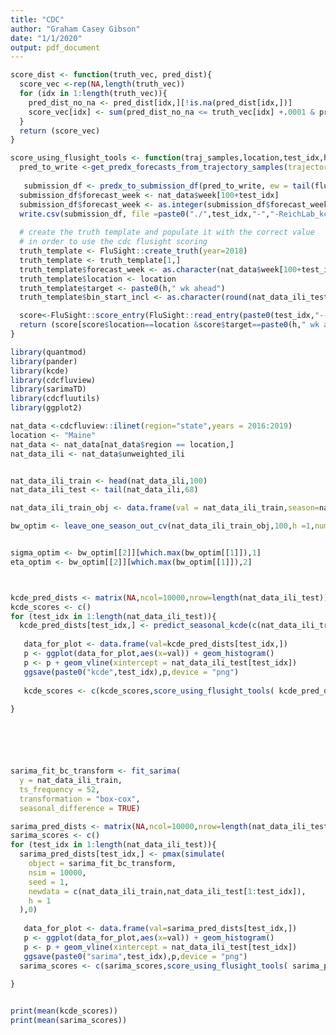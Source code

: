 ```yaml
---
title: "CDC"
author: "Graham Casey Gibson"
date: "1/1/2020"
output: pdf_document
---
```

```r
score_dist <- function(truth_vec, pred_dist){
  score_vec <-rep(NA,length(truth_vec))
  for (idx in 1:length(truth_vec)){
    pred_dist_no_na <- pred_dist[idx,][!is.na(pred_dist[idx,])]
    score_vec[idx] <- sum(pred_dist_no_na <= truth_vec[idx] +.0001 & pred_dist_no_na >= truth[idx] -.0001)/length(pred_dist[idx,])
  }
  return (score_vec)
}

score_using_flusight_tools <- function(traj_samples,location,test_idx,h){
  pred_to_write <-get_predx_forecasts_from_trajectory_samples(trajectory_samples = matrix(traj_samples,ncol=1),location = location,targets = c(paste0(h," wk ahead")), season = "none", analysis_time_season_week = 0, first_analysis_time_season_week = 0, last_analysis_time_season_week = 0, predx_types = c("Sample", "Bin", "Point"))
  
   submission_df <- predx_to_submission_df(pred_to_write, ew = tail(flu_data$week,1), year = substr(tail(flu_data$season,1),1,4), team = "KCDE")
  submission_df$forecast_week <- nat_data$week[100+test_idx]
  submission_df$forecast_week <- as.integer(submission_df$forecast_week)
  write.csv(submission_df, file =paste0("./",test_idx,"-","-ReichLab_kcde.csv"))
  
  # create the truth template and populate it with the correct value 
  # in order to use the cdc flusight scoring
  truth_template <- FluSight::create_truth(year=2018)
  truth_template <- truth_template[1,]
  truth_template$forecast_week <- as.character(nat_data$week[100+test_idx])
  truth_template$location <- location
  truth_template$target <- paste0(h," wk ahead")
  truth_template$bin_start_incl <- as.character(round(nat_data_ili_test[test_idx+h],1))

  score<-FluSight::score_entry(FluSight::read_entry(paste0(test_idx,"--ReichLab_kcde.csv")) ,truth=truth_template)
  return (score[score$location==location &score$target==paste0(h," wk ahead"),]$score)
}

library(quantmod)
library(pander)
library(kcde)
library(cdcfluview)
library(sarimaTD)
library(cdcfluutils)
library(ggplot2)

nat_data <-cdcfluview::ilinet(region="state",years = 2016:2019)
location <- "Maine"
nat_data <- nat_data[nat_data$region == location,]
nat_data_ili <- nat_data$unweighted_ili


nat_data_ili_train <- head(nat_data_ili,100)
nat_data_ili_test <- tail(nat_data_ili,68)

nat_data_ili_train_obj <- data.frame(val = nat_data_ili_train,season=nat_data[1:100,]$year,date = nat_data[1:100,]$week_start)

bw_optim <- leave_one_season_out_cv(nat_data_ili_train_obj,100,h =1,num_lags=4,sd=.1)


sigma_optim <- bw_optim[[2]][which.max(bw_optim[[1]]),1]
eta_optim <- bw_optim[[2]][which.max(bw_optim[[1]]),2]



kcde_pred_dists <- matrix(NA,ncol=10000,nrow=length(nat_data_ili_test))
kcde_scores <- c()
for (test_idx in 1:length(nat_data_ili_test)){
  kcde_pred_dists[test_idx,] <- predict_seasonal_kcde(c(nat_data_ili_train,nat_data_ili_test[1:test_idx]),k = 100,h = 1,num_lags = 4,sigma = sigma_optim,eta = eta_optim,sd = .1)
  
   data_for_plot <- data.frame(val=kcde_pred_dists[test_idx,])
   p <- ggplot(data_for_plot,aes(x=val)) + geom_histogram()
   p <- p + geom_vline(xintercept = nat_data_ili_test[test_idx])
   ggsave(paste0("kcde",test_idx),p,device = "png")
  
   kcde_scores <- c(kcde_scores,score_using_flusight_tools( kcde_pred_dists[test_idx,],location,test_idx,h=1) )
  
}






sarima_fit_bc_transform <- fit_sarima(
  y = nat_data_ili_train,
  ts_frequency = 52,
  transformation = "box-cox",
  seasonal_difference = TRUE)

sarima_pred_dists <- matrix(NA,ncol=10000,nrow=length(nat_data_ili_test))
sarima_scores <- c()
for (test_idx in 1:length(nat_data_ili_test)){
  sarima_pred_dists[test_idx,] <- pmax(simulate(
    object = sarima_fit_bc_transform,
    nsim = 10000,
    seed = 1,
    newdata = c(nat_data_ili_train,nat_data_ili_test[1:test_idx]),
    h = 1
  ),0)
  
   data_for_plot <- data.frame(val=sarima_pred_dists[test_idx,])
   p <- ggplot(data_for_plot,aes(x=val)) + geom_histogram()
   p <- p + geom_vline(xintercept = nat_data_ili_test[test_idx])
   ggsave(paste0("sarima",test_idx),p,device = "png")
  sarima_scores <- c(sarima_scores,score_using_flusight_tools( sarima_pred_dists[test_idx,],location,test_idx,h=1) )
  
}


print(mean(kcde_scores))
print(mean(sarima_scores))



```



